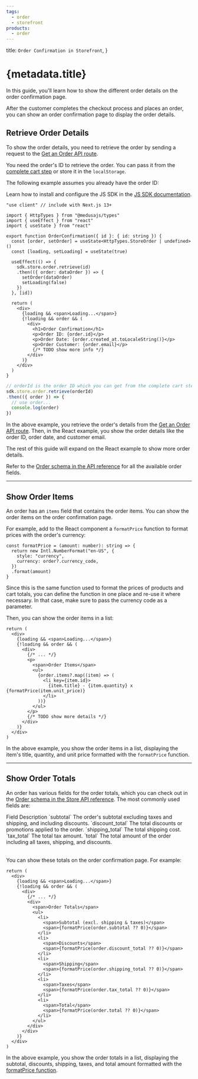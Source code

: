 ```yaml
---
tags:
  - order
  - storefront
products:
  - order
---
```



  title: `Order Confirmation in Storefront`,
}

# {metadata.title}

In this guide, you'll learn how to show the different order details on the order confirmation page.

After the customer completes the checkout process and places an order, you can show an order confirmation page to display the order details.

## Retrieve Order Details

To show the order details, you need to retrieve the order by sending a request to the [Get an Order API route](!api!/store#orders_getordersid).

You need the order's ID to retrieve the order. You can pass it from the [complete cart step](../complete-cart/page.mdx) or store it in the `localStorage`.

The following example assumes you already have the order ID:

<Note title="Tip">

Learn how to install and configure the JS SDK in the [JS SDK documentation](../../../js-sdk/page.mdx).

</Note>

<CodeTabs group="store-request">
  <CodeTab label="React" value="react">

```tsx
"use client" // include with Next.js 13+

import { HttpTypes } from "@medusajs/types"
import { useEffect } from "react"
import { useState } from "react"

export function OrderConfirmation({ id }: { id: string }) {
  const [order, setOrder] = useState<HttpTypes.StoreOrder | undefined>()
  const [loading, setLoading] = useState(true)

  useEffect(() => {
    sdk.store.order.retrieve(id)
    .then(({ order: dataOrder }) => {
      setOrder(dataOrder)
      setLoading(false)
    })
  }, [id])
  
  return (
    <div>
      {loading && <span>Loading...</span>}
      {!loading && order && (
        <div>
          <h1>Order Confirmation</h1>
          <p>Order ID: {order.id}</p>
          <p>Order Date: {order.created_at.toLocaleString()}</p>
          <p>Order Customer: {order.email}</p>
          {/* TODO show more info */}
        </div>
      )}
    </div>
  )
}
```

  </CodeTab>
  <CodeTab label="JS SDK" value="js-sdk">

```ts
// orderId is the order ID which you can get from the complete cart step
sdk.store.order.retrieve(orderId)
.then(({ order }) => {
  // use order...
  console.log(order)
})
```

  </CodeTab>
</CodeTabs>

In the above example, you retrieve the order's details from the [Get an Order API route](!api!/store#orders_getordersid). Then, in the React example, you show the order details like the order ID, order date, and customer email.

The rest of this guide will expand on the React example to show more order details.

<Note title="Tip">

Refer to the [Order schema in the API reference](!api!/store#orders_order_schema) for all the available order fields.

</Note>

---

## Show Order Items

An order has an `items` field that contains the order items. You can show the order items on the order confirmation page.

For example, add to the React component a `formatPrice` function to format prices with the order's currency:

```tsx
const formatPrice = (amount: number): string => {
  return new Intl.NumberFormat("en-US", {
    style: "currency",
    currency: order?.currency_code,
  })
  .format(amount)
}
```

Since this is the same function used to format the prices of products and cart totals, you can define the function in one place and re-use it where necessary. In that case, make sure to pass the currency code as a parameter.

Then, you can show the order items in a list:

```tsx
return (
  <div>
    {loading && <span>Loading...</span>}
    {!loading && order && (
      <div>
        {/* ... */}
        <p>
          <span>Order Items</span>
          <ul>
            {order.items?.map((item) => (
              <li key={item.id}>
                {item.title} - {item.quantity} x {formatPrice(item.unit_price)}
              </li>
            ))}
          </ul>
        </p>
        {/* TODO show more details */}
      </div>
    )}
  </div>
)
```

In the above example, you show the order items in a list, displaying the item's title, quantity, and unit price formatted with the `formatPrice` function.

---

## Show Order Totals

An order has various fields for the order totals, which you can check out in the [Order schema in the Store API reference](https://docs.medusajs.com/api/store#orders_order_schema). The most commonly used fields are:

<Table>
  <Table.Header>
    <Table.Row>
      <Table.HeaderCell>Field</Table.HeaderCell>
      <Table.HeaderCell>Description</Table.HeaderCell>
    </Table.Row>
  </Table.Header>
  <Table.Body>
    <Table.Row>
      <Table.Cell>
        `subtotal`
      </Table.Cell>
      <Table.Cell>
        The order's subtotal excluding taxes and shipping, and including discounts.
      </Table.Cell>
    </Table.Row>
    <Table.Row>
      <Table.Cell>
      `discount_total`
      </Table.Cell>
      <Table.Cell>
        The total discounts or promotions applied to the order.
      </Table.Cell>
    </Table.Row>
    <Table.Row>
      <Table.Cell>
        `shipping_total`
      </Table.Cell>
      <Table.Cell>
        The total shipping cost.
      </Table.Cell>
    </Table.Row>
    <Table.Row>
      <Table.Cell>
        `tax_total`
      </Table.Cell>
      <Table.Cell>
        The total tax amount.
      </Table.Cell>
    </Table.Row>
    <Table.Row>
      <Table.Cell>
        `total`
      </Table.Cell>
      <Table.Cell>
        The total amount of the order including all taxes, shipping, and discounts.
      </Table.Cell>
    </Table.Row>
  </Table.Body>
</Table>

You can show these totals on the order confirmation page. For example:

```tsx
return (
  <div>
    {loading && <span>Loading...</span>}
    {!loading && order && (
      <div>
        {/* ... */}
        <div>
          <span>Order Totals</span>
          <ul>
            <li>
              <span>Subtotal (excl. shipping & taxes)</span>
              <span>{formatPrice(order.subtotal ?? 0)}</span>
            </li>
            <li>
              <span>Discounts</span>
              <span>{formatPrice(order.discount_total ?? 0)}</span>
            </li>
            <li>
              <span>Shipping</span>
              <span>{formatPrice(order.shipping_total ?? 0)}</span>
            </li>
            <li>
              <span>Taxes</span>
              <span>{formatPrice(order.tax_total ?? 0)}</span>
            </li>
            <li>
              <span>Total</span>
              <span>{formatPrice(order.total ?? 0)}</span>
            </li>
          </ul>
        </div>
      </div>
    )}
  </div>
)
```

In the above example, you show the order totals in a list, displaying the subtotal, discounts, shipping, taxes, and total amount formatted with the [formatPrice function](#show-order-items).
